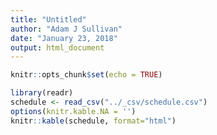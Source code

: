 ```yaml
---
title: "Untitled"
author: "Adam J Sullivan"
date: "January 23, 2018"
output: html_document
---
```


```r
knitr::opts_chunk$set(echo = TRUE)
```

```r
library(readr)
schedule <- read_csv("../_csv/schedule.csv")
options(knitr.kable.NA = '')
knitr::kable(schedule, format="html")
```